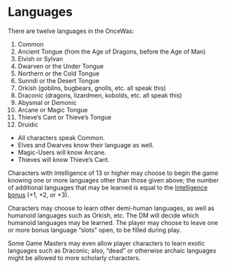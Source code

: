 # Languages

There are twelve languages in the OnceWas:

1. Common
2. Ancient Tongue (from the Age of Dragons, before the Age of Man)
3. Elvish or Sylvan
4. Dwarven or the Under Tongue
5. Northern or the Cold Tongue
6. Sunndi or the Desert Tongue
7. Orkish (goblins, bugbears, gnolls, etc. all speak this)
8. Draconic (dragons, lizardmen, kobolds, etc. all speak this)
9. Abysmal or Demonic
10. Arcane or Magic Tongue
11. Thieve’s Cant or Thieve’s Tongue
12. Druidic

- All characters speak Common.
- Elves and Dwarves know their language as well.
- Magic-Users will know Arcane.
- Thieves will know Thieve's Cant.

Characters with Intelligence of 13 or higher may choose to begin the game knowing one or more languages other than those given above; the number of additional languages that may be learned is equal to the [Intelligence bonus](abilities.qmd#ability-scores) (+1, +2, or +3).

Characters may choose to learn other demi-human languages, as well as humanoid languages such as Orkish, etc. The DM will decide which humanoid languages may be learned. The player may choose to leave one or more bonus language "slots" open, to be filled during play.

Some Game Masters may even allow player characters to learn exotic languages such as Draconic; also, "dead" or otherwise archaic languages might be allowed to more scholarly characters.
